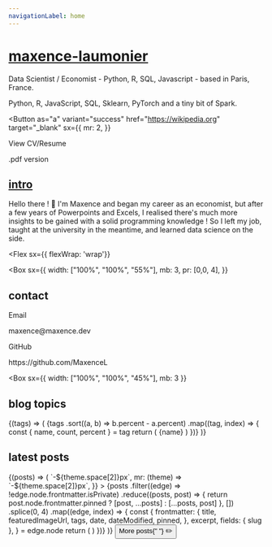 ```yaml
---
navigationLabel: home
---
```



# [maxence-laumonier](#maxence-laumonier)

Data Scientist / Economist - Python, R, SQL, Javascript - based in Paris, France.

Python, R, JavaScript, SQL, Sklearn, PyTorch and a tiny bit of Spark.

<Button
  as="a"
  variant="success"
  href="https://wikipedia.org"
  target="_blank"
  sx={{
    mr: 2,
  }}
>
  View CV/Resume
</Button>

<Link
  href="https://wikipedia.org"
  target="_blank"
  title="View CV"
>
  .pdf version
</Link>
<Divider />
<Divider />

## [intro](#intro)

Hello there ! 👋 I'm Maxence and began my career as an economist, but after a few years of Powerpoints and Excels, I realised there's much more insights to be gained with a solid programming knowledge ! So I left my job, taught at the university in the meantime, and learned data science on the side.

<Divider />

<Flex
  sx={{ flexWrap: 'wrap'}}
>
<Box
  sx={{
    width: ["100%", "100%", "55%"],
    mb: 3,
    pr: [0,0, 4],
  }}
>

## contact

<Text>Email</Text>
<Link href="mailto:maxence@maxence.dev" target="_blank" variant="styles.a">
  maxence@maxence.dev
</Link>
<Divider />

<Text>GitHub</Text>
<Link
  href="https://github.com/Maxence-L"
  target="_blank"
  variant="styles.a"
>
  https://github.com/MaxenceL
</Link>
<Divider />

<Divider />
</Box>

<Box
  sx={{
    width: ["100%", "100%", "45%"],
    mb: 3
  }}
>

## blog topics

<Divider />

<SourceTags>
  {(tags) => (
    <Box>
      {tags
        .sort((a, b) => b.percent - a.percent)
        .map((tag, index) => {
          const { name, count, percent } = tag
          return (
            <Badge
              key={index}
              variant="primary"
              sx={{
                mr: 2,
                mb: 2,
                color: mix("secondary", "primary", `${index / tags.length}`),
                borderColor: mix(
                  "secondary",
                  "primary",
                  `${index / tags.length}`
                ),
              }}
            >
              {name}
            </Badge>
          )
        })}
    </Box>
  )}
</SourceTags>

<Divider />
<Divider />

</Box>
</Flex>

## latest posts

<Divider />

<SourceList filter="posts">
  {(posts) => (
    <Flex
      sx={{
        flexWrap: "wrap",
        ml: (theme) => `-${theme.space[2]}px`,
        mr: (theme) => `-${theme.space[2]}px`,
      }}
    >
      {posts
        .filter((edge) => !edge.node.frontmatter.isPrivate)
        .reduce((posts, post) => {
          return post.node.frontmatter.pinned
            ? [post, ...posts]
            : [...posts, post]
        }, [])
        .splice(0, 4)
        .map((edge, index) => {
          const {
            frontmatter: {
              title,
              featuredImageUrl,
              tags,
              date,
              dateModified,
              pinned,
            },
            excerpt,
            fields: { slug },
          } = edge.node
          return (
            <PostCard
              key={index}
              title={title}
              featuredImageUrl={featuredImageUrl}
              tags={tags}
              date={date}
              dateModified={dateModified}
              excerpt={excerpt}
              slug={slug}
              pinned={pinned}
            />
          )
        })}
    </Flex>
  )}
</SourceList>
<Divider />
<Flex
  sx={{
    justifyContent: "center",
  }}
>
  <Box>
    <Button as={GatsbyLink} variant="ghost" to="/posts">
      More posts{" "}
      <Box as="span" role="img" aria-label="pencil">
        ✏️
      </Box>
    </Button>
  </Box>
</Flex>
